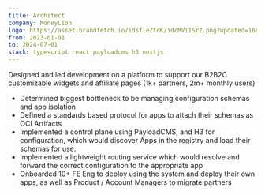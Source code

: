 ```yaml
---
title: Architect
company: MoneyLion
logo: https://asset.brandfetch.io/idsfleZtdK/idcMViISrZ.png?updated=1668515673414
from: 2023-01-01
to: 2024-07-01
stack: typescript react payloadcms h3 nextjs
---
```


Designed and led development on a platform to support our B2B2C customizable widgets and affiliate pages (1k+ partners, 2m+ monthly users)

-   Determined biggest bottleneck to be managing configuration schemas and app isolation
-   Defined a standards based protocol for <TechIcon  name="docker" /> apps  to attach their schemas as OCI Artifacts
-   Implemented a control plane using PayloadCMS, <TechIcon  name="kubernetes" /> and H3 for configuration, which would discover Apps in the registry and load their schemas for use.
-   Implemented a lightweight routing service <TechIcon  name="typescript" /> which would resolve and forward the correct configuration to the appropriate app
-   Onboarded 10+ FE Eng to deploy using the system and deploy their own apps, as well as Product / Account Managers to migrate partners
